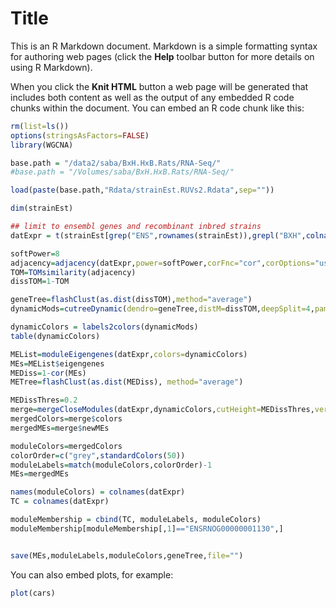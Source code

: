 Title
========================================================

This is an R Markdown document. Markdown is a simple formatting syntax for authoring web pages (click the **Help** toolbar button for more details on using R Markdown).

When you click the **Knit HTML** button a web page will be generated that includes both content as well as the output of any embedded R code chunks within the document. You can embed an R code chunk like this:

```r
rm(list=ls())
options(stringsAsFactors=FALSE)
library(WGCNA)

base.path = "/data2/saba/BxH.HxB.Rats/RNA-Seq/"
#base.path = "/Volumes/saba/BxH.HxB.Rats/RNA-Seq/"

load(paste(base.path,"Rdata/strainEst.RUVs2.Rdata",sep=""))

dim(strainEst)

## limit to ensembl genes and recombinant inbred strains
datExpr = t(strainEst[grep("ENS",rownames(strainEst)),grepl("BXH",colnames(strainEst)) | grepl("HXB",colnames(strainEst))])

softPower=8
adjacency=adjacency(datExpr,power=softPower,corFnc="cor",corOptions="use ='pairwise.complete.obs', method = 'spearman'",type="unsigned")
TOM=TOMsimilarity(adjacency)
dissTOM=1-TOM

geneTree=flashClust(as.dist(dissTOM),method="average")
dynamicMods=cutreeDynamic(dendro=geneTree,distM=dissTOM,deepSplit=4,pamRespectsDendro=FALSE,minClusterSize=5)

dynamicColors = labels2colors(dynamicMods)
table(dynamicColors)

MEList=moduleEigengenes(datExpr,colors=dynamicColors)
MEs=MEList$eigengenes
MEDiss=1-cor(MEs)
METree=flashClust(as.dist(MEDiss), method="average")

MEDissThres=0.2
merge=mergeCloseModules(datExpr,dynamicColors,cutHeight=MEDissThres,verbose=3)
mergedColors=merge$colors
mergedMEs=merge$newMEs

moduleColors=mergedColors
colorOrder=c("grey",standardColors(50))
moduleLabels=match(moduleColors,colorOrder)-1
MEs=mergedMEs

names(moduleColors) = colnames(datExpr)
TC = colnames(datExpr)

moduleMembership = cbind(TC, moduleLabels, moduleColors)
moduleMembership[moduleMembership[,1]=="ENSRNOG00000001130",]


save(MEs,moduleLabels,moduleColors,geneTree,file="")

```

You can also embed plots, for example:

```r
plot(cars)
```

